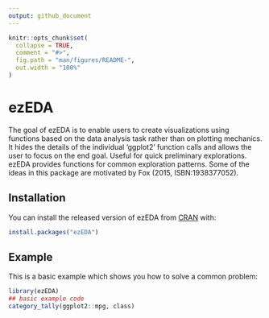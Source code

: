 ```yaml
---
output: github_document
---
```


<!-- README.md is generated from README.Rmd. Please edit that file -->

```r
knitr::opts_chunk$set(
  collapse = TRUE,
  comment = "#>",
  fig.path = "man/figures/README-",
  out.width = "100%"
)
```

# ezEDA


<!-- badges: start -->
<!-- badges: end -->

The goal of ezEDA is to enable users to create visualizations using functions based on the data analysis task rather than on plotting mechanics. It hides the details of the individual 'ggplot2' function calls and allows the user to focus on the end goal. Useful for quick preliminary explorations. ezEDA provides functions for common exploration patterns. Some of the ideas in this package are motivated by Fox (2015, ISBN:1938377052).

## Installation

You can install the released version of ezEDA from [CRAN](https://CRAN.R-project.org) with:

``` r
install.packages("ezEDA")
```

## Example

This is a basic example which shows you how to solve a common problem:

```r
library(ezEDA)
## basic example code
category_tally(ggplot2::mpg, class)
```


